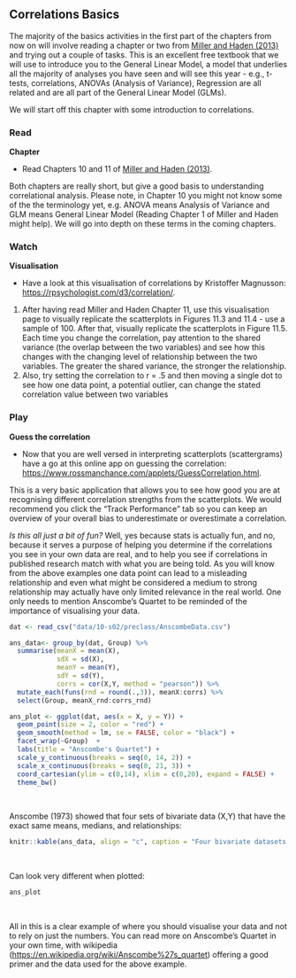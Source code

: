 ## Correlations Basics

The majority of the basics activities in the first part of the chapters from now on will involve reading a chapter or two from <a href="https://drive.google.com/file/d/0B1fyuTuvj3YoaFdUR3FZaXNuNXc/view" target = "_blank">Miller and Haden (2013)</a> and trying out a couple of tasks. This is an excellent free textbook that we will use to introduce you to the General Linear Model, a model that underlies all the majority of analyses you have seen and will see this year - e.g., t-tests, correlations, ANOVAs (Analysis of Variance), Regression are all related and are all part of the General Linear Model (GLMs). 

We will start off this chapter with some introduction to correlations.

### Read

**Chapter**

* Read Chapters 10 and 11 of <a href="https://drive.google.com/file/d/0B1fyuTuvj3YoaFdUR3FZaXNuNXc/view" target = "_blank">Miller and Haden (2013)</a>. 

Both chapters are really short, but give a good basis to understanding correlational analysis. Please note, in Chapter 10 you might not know some of the the terminology yet, e.g. ANOVA means Analysis of Variance and GLM means General Linear Model (Reading Chapter 1 of Miller and Haden might help). We will go into depth on these terms in the coming chapters.

### Watch

**Visualisation**

* Have a look at this visualisation of correlations by Kristoffer Magnusson: <a href = "https://rpsychologist.com/d3/correlation/" target = "_blank">https://rpsychologist.com/d3/correlation/</a>. 

1. After having read Miller and Haden Chapter 11, use this visualisation page to visually replicate the scatterplots in Figures 11.3 and 11.4 - use a sample of 100. After that, visually replicate the scatterplots in Figure 11.5. Each time you change the correlation, pay attention to the shared variance (the overlap between the two variables) and see how this changes with the changing level of relationship between the two variables. The greater the shared variance, the stronger the relationship. 
2. Also, try setting the correlation to r = .5 and then moving a single dot to see how one data point, a potential outlier, can change the stated correlation value between two variables

### Play

**Guess the correlation**

* Now that you are well versed in interpreting scatterplots (scattergrams) have a go at this online app on guessing the correlation: <a href = "https://www.rossmanchance.com/applets/GuessCorrelation.html" target = "_blank">https://www.rossmanchance.com/applets/GuessCorrelation.html</a>. 

This is a very basic application that allows you to see how good you are at recognising different correlation strengths from the scatterplots. We would recommend you click the "Track Performance" tab so you can keep an overview of your overall bias to underestimate or overestimate a correlation.

*Is this all just a bit of fun?* Well, yes because stats is actually fun, and no, because it serves a purpose of helping you determine if the correlations you see in your own data are real, and to help you see if correlations in published research match with what you are being told. As you will know from the above examples one data point can lead to a misleading relationship and even what might be considered a medium to strong relationship may actually have only limited relevance in the real world. One only needs to mention Anscombe's Quartet to be reminded of the importance of visualising your data.


```r
dat <- read_csv("data/10-s02/preclass/AnscombeData.csv")

ans_data<- group_by(dat, Group) %>% 
  summarise(meanX = mean(X),
            sdX = sd(X),
            meanY = mean(Y),
            sdY = sd(Y), 
            corrs = cor(X,Y, method = "pearson")) %>%
  mutate_each(funs(rnd = round(.,3)), meanX:corrs) %>% 
  select(Group, meanX_rnd:corrs_rnd)

ans_plot <- ggplot(dat, aes(x = X, y = Y)) +
  geom_point(size = 2, color = "red") +
  geom_smooth(method = lm, se = FALSE, color = "black") +
  facet_wrap(~Group)  +
  labs(title = "Anscombe's Quartet") +
  scale_y_continuous(breaks = seq(0, 14, 2)) +
  scale_x_continuous(breaks = seq(0, 21, 3)) +
  coord_cartesian(ylim = c(0,14), xlim = c(0,20), expand = FALSE) +
  theme_bw()
```
<br>

Anscombe (1973) showed that four sets of bivariate data (X,Y) that have the exact same means, medians, and relationships:

```r
knitr::kable(ans_data, align = "c", caption = "Four bivariate datasets that have the same means, medians, standard deviations, and relationships")
```
<br>

Can look very different when plotted:

```r
ans_plot
```
<br>

All in this is a clear example of where you should visualise your data and not to rely on just the numbers. You can read more on Anscombe's Quartet in your own time, with wikipedia (<a href = "https://en.wikipedia.org/wiki/Anscombe%27s_quartet" target = "_blank">https://en.wikipedia.org/wiki/Anscombe%27s_quartet</a>) offering a good primer and the data used for the above example.

